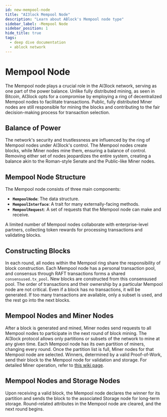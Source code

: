 ```yaml
---
id: new-mempool-node
title: "AI3lock Mempool Node"
description: "Learn about ABlock's Mempool node type"
sidebar_label: -Mempool Node
sidebar_position: 1
hide_title: true
tags:
  - deep dive documentation
  - ablock network
---
```


# Mempool Node

The Mempool node plays a crucial role in the AI3lock network, serving as one part of the power balance. Unlike fully distributed mining, as seen in Bitcoin, AI3lock opts for a compromise by employing a ring of decentralized Mempool nodes to facilitate transactions. Public, fully distributed Miner nodes are still responsible for mining the blocks and contributing to the fair decision-making process for transaction selection.

## Balance of Power

The network's security and trustlessness are influenced by the ring of Mempool nodes under AI3lock's control. The Mempool nodes create blocks, while Miner nodes mine them, ensuring a balance of control. Removing either set of nodes jeopardizes the entire system, creating a balance akin to the Roman-style Senate and the Public-like Miner nodes.

## Mempool Node Structure

The Mempool node consists of three main components:
- **`MempoolNode`**: The data structure.
- **`MempoolInterface`**: A trait for many externally-facing methods.
- **`MempoolRequest`**: A set of requests that the Mempool node can make and receive.

A limited number of Mempool nodes collaborate with enterprise-level partners, collecting token rewards for processing transactions and validating blocks.

## Constructing Blocks

In each round, all nodes within the Mempool ring share the responsibility of block construction. Each Mempool node has a personal transaction pool, and consensus through RAFT transactions forms a shared `consensused.tx_pool`. New blocks are constructed from this consensused pool. The order of transactions and their ownership by a particular Mempool node are not critical. Even if a block has no transactions, it will be generated. If too many transactions are available, only a subset is used, and the rest go into the next blocks.

## Mempool Nodes and Miner Nodes

After a block is generated and mined, Miner nodes send requests to all Mempool nodes to participate in the next round of block mining. The AI3lock protocol allows only partitions or subsets of the network to mine at any given time. Each Mempool node has its own partition of miners, changing every round. Once the partition list is full, Miner nodes for that Mempool node are selected. Winners, determined by a valid Proof-of-Work, send their block to the Mempool node for validation and storage. For detailed Miner operation, refer to [this wiki page](Miner-Node).

## Mempool Nodes and Storage Nodes

Upon receiving a valid block, the Mempool node declares the winner for its partition and sends the block to the associated Storage node for long-term storage. Round-related attributes in the Mempool node are cleared, and the next round begins.
